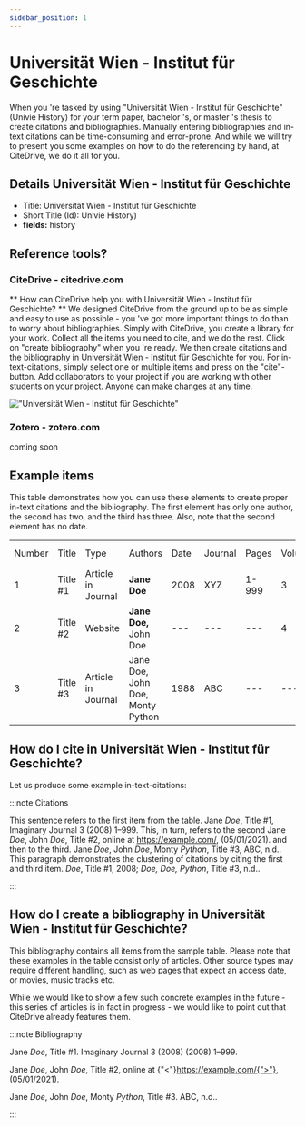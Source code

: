 ```yaml
---
sidebar_position: 1
---
```


# Universität Wien - Institut für Geschichte

When you 're tasked by using "Universität Wien - Institut für Geschichte" (Univie History) for your term paper, bachelor 's, or master 's thesis to create citations and bibliographies.
Manually entering bibliographies and in-text citations can be time-consuming and error-prone. And while we will try to present you some examples on how to do the referencing by hand, at CiteDrive, we do it all for you.

## Details  Universität Wien - Institut für Geschichte
* Title: Universität Wien - Institut für Geschichte
* Short Title (Id): Univie History)
* **fields:** history

## Reference tools?
### CiteDrive - citedrive.com
** How can CiteDrive help you with Universität Wien - Institut für Geschichte? **
We designed CiteDrive from the ground up to be as simple and easy to use as possible - you 've got more important things to do than to worry about bibliographies. Simply with CiteDrive, you create a library for your work. Collect all the items you need to cite, and we do the rest. Click on "create bibliography" when you 're ready. We then create citations and the bibliography in Universität Wien - Institut für Geschichte for you. For in-text-citations, simply select one or multiple items and press on the "cite"-button. Add collaborators to your project if you are working with other students on your project. Anyone can make changes at any time.


!["Universität Wien - Institut für Geschichte"](images/universitat-wien--institut-fur-geschichte.svg "Choose Universität Wien - Institut für Geschichte in the CiteDrive App")

### Zotero - zotero.com

coming soon

## Example items

This table demonstrates how you can use these elements to create proper in-text citations and the bibliography. The first element has only one author, the second has two, and the third has three. Also, note that the second element has no date.


<table>
  <tr>
   <td>Number
   </td>
   <td>Title
   </td>
   <td>Type
   </td>
   <td>Authors
   </td>
   <td>Date
   </td>
   <td>Journal
   </td>
   <td>Pages
   </td>
   <td>Volume
   </td>
   <td>Issue
   </td>
   <td>Access Date
   </td>
  </tr>
  <tr>
   <td>1
   </td>
   <td>Title #1
   </td>
   <td>Article in Journal
   </td>
   <td><strong>Jane Doe</strong>
   </td>
   <td>2008
   </td>
   <td>XYZ
   </td>
   <td>1-999
   </td>
   <td>3
   </td>
   <td>2
   </td>
   <td>--
   </td>
  </tr>
  <tr>
   <td>
2
   </td>
   <td>Title #2
   </td>
   <td>Website
   </td>
   <td><strong>Jane Doe, </strong>John Doe
   </td>
   <td>---
   </td>
   <td>---
   </td>
   <td>---
   </td>
   <td>4
   </td>
   <td>---
   </td>
   <td>2020-05-01
   </td>
  </tr>
  <tr>
   <td>3
   </td>
   <td>Title #3
   </td>
   <td>Article in Journal
   </td>
   <td>Jane Doe, John Doe, Monty Python
   </td>
   <td>1988
   </td>
   <td>ABC
   </td>
   <td>---
   </td>
   <td>---
   </td>
   <td>16
   </td>
   <td>---
   </td>
  </tr>
</table>



## How do I cite in  Universität Wien - Institut für Geschichte?

Let us produce some example in-text-citations:

:::note Citations


This sentence refers to the first item from the table. Jane <i>Doe</i>, Title #1, Imaginary Journal 3 (2008) 1–999. This, in turn, refers to the second Jane <i>Doe</i>, John  <i>Doe</i>, Title #2, online at <https://example.com/>, (05/01/2021).
and then to the third.  Jane <i>Doe</i>, John <i>Doe</i>, Monty <i>Python</i>, Title #3, ABC, n.d..
This paragraph demonstrates the clustering of citations by citing the first and third item. <i>Doe</i>, Title #1, 2008; <i>Doe, Doe, Python</i>, Title #3, n.d..

:::

## How do I create a bibliography in Universität Wien - Institut für Geschichte?

This bibliography contains all items from the sample table. Please note that these examples in the table consist only of articles. Other source types may require different handling, such as web pages that expect an access date, or movies, music tracks etc.

While we would like to show a few such concrete examples in the future - this series of articles is in fact in progress - we would like to point out that CiteDrive already features them.

:::note Bibliography

Jane <i>Doe</i>, Title #1. Imaginary Journal 3 (2008) (2008) 1–999.

Jane <i>Doe</i>, John  <i>Doe</i>, Title #2, online at {"<"}https://example.com/{">"}, (05/01/2021).

Jane <i>Doe</i>, John <i>Doe</i>, Monty <i>Python</i>, Title #3. ABC, n.d..



:::


        